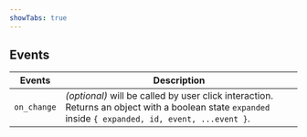```yaml
---
showTabs: true
---
```


## Events

| Events      | Description                                                                                                                                          |
| ----------- | ---------------------------------------------------------------------------------------------------------------------------------------------------- |
| `on_change` | _(optional)_ will be called by user click interaction. Returns an object with a boolean state `expanded` inside `{ expanded, id, event, ...event }`. |
